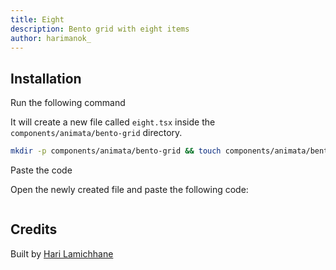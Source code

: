 ```yaml
---
title: Eight
description: Bento grid with eight items
author: harimanok_
---
```


<ComponentPreview name="bento-grid-eight--docs" />

## Installation

<Steps>
<Step>Run the following command</Step>

It will create a new file called `eight.tsx` inside the `components/animata/bento-grid` directory.

```bash
mkdir -p components/animata/bento-grid && touch components/animata/bento-grid/eight.tsx
```

<Step>Paste the code</Step>

Open the newly created file and paste the following code:

```jsx file=<rootDir>/animata/bento-grid/eight.tsx

```

</Steps>

## Credits

Built by [Hari Lamichhane](https://github.com/hari)
